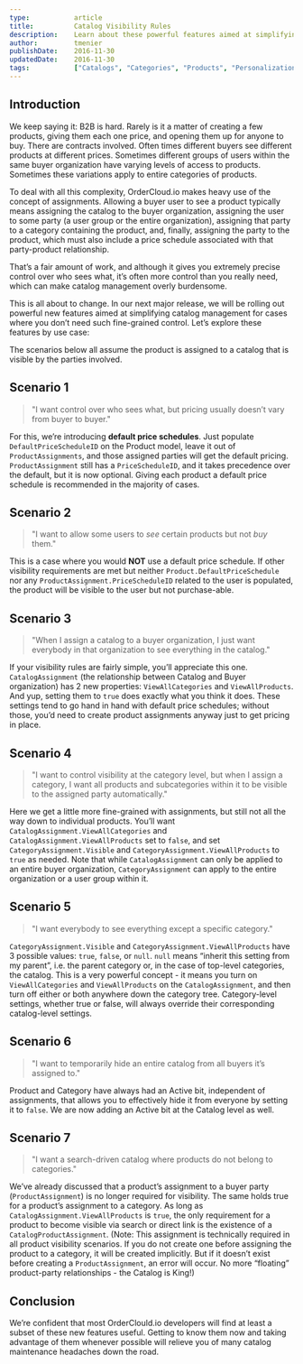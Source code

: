 ```yaml
---
type:           article
title:          Catalog Visibility Rules
description:    Learn about these powerful features aimed at simplifying catalog management
author:         tmenier
publishDate:    2016-11-30
updatedDate:    2016-11-30
tags:           ["Catalogs", "Categories", "Products", "Personalization"]
---
```


## Introduction

We keep saying it: B2B is hard. Rarely is it a matter of creating a few products, giving them each one price, and opening them up for anyone to buy. There are contracts involved. Often times different buyers see different products at different prices. Sometimes different groups of users within the same buyer organization have varying levels of access to products. Sometimes these variations apply to entire categories of products.

To deal with all this complexity, OrderCloud.io makes heavy use of the concept of assignments. Allowing a buyer user to see a product typically means assigning the catalog to the buyer organization, assigning the user to some party (a user group or the entire organization), assigning that party to a category containing the product, and, finally, assigning the party to the product, which must also include a price schedule associated with that party-product relationship.

That’s a fair amount of work, and although it gives you extremely precise control over who sees what, it’s often more control than you really need, which can make catalog management overly burdensome.

This is all about to change. In our next major release, we will be rolling out powerful new features aimed at simplifying catalog management for cases where you don’t need such fine-grained control. Let’s explore these features by use case:

The scenarios below all assume the product is assigned to a catalog that is visible by the parties involved.

## Scenario 1

> "I want control over who sees what, but pricing usually doesn’t vary from buyer to buyer."

For this, we’re introducing **default price schedules**. Just populate `DefaultPriceScheduleID` on the Product model, leave it out of `ProductAssignments`, and those assigned parties will get the default pricing. `ProductAssignment` still has a `PriceScheduleID`, and it takes precedence over the default, but it is now optional. Giving each product a default price schedule is recommended in the majority of cases.

## Scenario 2

> "I want to allow some users to *see* certain products but not *buy* them."

This is a case where you would **NOT** use a default price schedule. If other visibility requirements are met but neither `Product.DefaultPriceSchedule` nor any `ProductAssignment.PriceScheduleID` related to the user is populated, the product will be visible to the user but not purchase-able.

## Scenario 3

> "When I assign a catalog to a buyer organization, I just want everybody in that organization to see everything in the catalog."

If your visibility rules are fairly simple, you’ll appreciate this one. `CatalogAssignment` (the relationship between Catalog and Buyer organization) has 2 new properties: `ViewAllCategories` and `ViewAllProducts`. And yup, setting them to `true` does exactly what you think it does. These settings tend to go hand in hand with default price schedules; without those, you’d need to create product assignments anyway just to get pricing in place.

## Scenario 4

> "I want to control visibility at the category level, but when I assign a category, I want all products and subcategories within it to be visible to the assigned party automatically."

Here we get a little more fine-grained with assignments, but still not all the way down to individual products. You’ll want `CatalogAssignment.ViewAllCategories` and `CatalogAssignment.ViewAllProducts` set to `false`, and set `CategoryAssignment.Visible` and `CategoryAssignment.ViewAllProducts` to `true` as needed. Note that while `CatalogAssignment` can only be applied to an entire buyer organization, `CategoryAssignment` can apply to the entire organization or a user group within it.

## Scenario 5

> "I want everybody to see everything except a specific category."

`CategoryAssignment.Visible` and `CategoryAssignment.ViewAllProducts` have 3 possible values: `true`, `false`, or `null`. `null` means “inherit this setting from my parent”, i.e. the parent category or, in the case of top-level categories, the catalog. This is a very powerful concept - it means you turn on `ViewAllCategories` and `ViewAllProducts` on the `CatalogAssignment`, and then turn off either or both anywhere down the category tree. Category-level settings, whether true or false, will always override their corresponding catalog-level settings.

## Scenario 6

> "I want to temporarily hide an entire catalog from all buyers it’s assigned to."

Product and Category have always had an Active bit, independent of assignments, that allows you to effectively hide it from everyone by setting it to `false`. We are now adding an Active bit at the Catalog level as well.

## Scenario 7

> "I want a search-driven catalog where products do not belong to categories."

We’ve already discussed that a product’s assignment to a buyer party (`ProductAssignment`) is no longer required for visibility. The same holds true for a product’s assignment to a category. As long as `CatalogAssignment.ViewAllProducts` is `true`, the only requirement for a product to become visible via search or direct link is the existence of a `CatalogProductAssignment`. (Note: This assignment is technically required in all product visibility scenarios. If you do not create one before assigning the product to a category, it will be created implicitly. But if it doesn’t exist before creating a `ProductAssignment`, an error will occur. No more “floating” product-party relationships - the Catalog is King!)

## Conclusion

We’re confident that most OrderClould.io developers will find at least a subset of these new features useful. Getting to know them now and taking advantage of them whenever possible will relieve you of many catalog maintenance headaches down the road.


